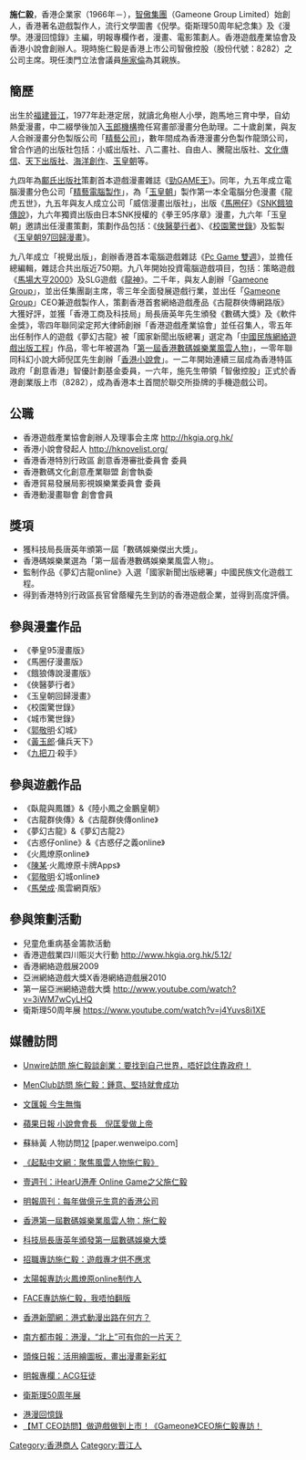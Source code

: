 {{noteTA
|3=zh-cn:吃住; zh-tw:吃住; zh-hk:食宿;
}}
{{Infobox Artist
| subject_name = 施仁毅
| image_name = 施仁毅, 2014.jpg
| image_size = 300px
| place_of_birth = [[福建|福建]]
| date_of_death = 
| place_of_death = 
| nationality = {{CNHK}}
| field = [[漫畫|漫畫]]、[[網絡遊戲|網絡遊戲]]、[[手機遊戲|手機遊戲]]、[[出版人|出版人]]
| famous works = 
| training = 
| movement = 
| patrons = 
| awards = 
| has_album = 
| album = 
| has_movie = 
| movie = 
| work = 
| website = [http://www.gameone.com/ 智傲]
| has_book = 
| book = 
|}}
'''施仁毅'''，香港企業家（1966年－），[[智傲集團|智傲集團]]（Gameone Group Limited）始創人，香港著名遊戲製作人，流行文學圖書《倪學。衛斯理50周年紀念集》及《漫學。港漫回憶錄》主編，明報專欄作者，漫畫、電影策劃人。香港遊戲產業協會及香港小說會創辦人。現時施仁毅是香港上市公司智傲控股（股份代號：8282）之公司主席。現任澳門立法會議員[[施家倫|施家倫]]為其親族。

==簡歷==
出生於[[福建|福建]][[晉江|晉江]]，1977年赴港定居，就讀北角樹人小學，跑馬地三育中學，自幼熱愛漫畫，中二綴學後加入[[玉郎機構|玉郎機構]]擔任寫畫部漫畫分色助理。二十歲創業，與友人合辦漫畫分色製版公司「[[精藝公司|精藝公司]]」，數年間成為香港漫畫分色製作龍頭公司，曾合作過的出版社包括：小威出版社、八二畫社、自由人、騰龍出版社、[[文化傳信|文化傳信]]、[[天下出版社|天下出版社]]、[[海洋創作|海洋創作]]、[[玉皇朝|玉皇朝]]等。

九四年為[[鄺氏出版社|鄺氏出版社]]策劃首本遊戲漫畫雜誌《[[勁GAME王|勁GAME王]]》。同年，九五年成立電腦漫畫分色公司「[[精藝電腦製作|精藝電腦製作]]」，為「[[玉皇朝|玉皇朝]]」製作第一本全電腦分色漫畫《龍虎五世》，九五年與友人成立公司「威信漫畫出版社」，出版《[[馬圈仔|馬圈仔]]》《[[SNK餓狼傳說|SNK餓狼傳說]]》，九六年獨資出版由日本SNK授權的《拳王95序章》漫畫，九六年「玉皇朝」邀請出任漫畫策劃，策劃作品包括：《[[俠醫夢行者|俠醫夢行者]]》、《[[校園驚世錄|校園驚世錄]]》及監製《[[玉皇朝97回歸漫畫|玉皇朝97回歸漫畫]]》。

九八年成立「視覺出版」，創辦香港首本電腦遊戲雜誌《[[Pc_Game_雙週|Pc Game 雙週]]》，並擔任總編輯，雜誌合共出版近750期。九八年開始投資電腦遊戲項目，包括：策略遊戲《[[馬場大亨2000|馬場大亨2000]]》及SLG遊戲《[[龍神|龍神]]》。二千年，與友人創辦「[[Gameone_Group|Gameone Group]]」，並出任集團副主席，零三年全面發展遊戲行業，並出任「[[Gameone_Group|Gameone Group]]」CEO兼遊戲製作人，策劃香港首套網絡遊戲產品《古龍群俠傳網路版》大獲好評，並獲「香港工商及科技局」局長唐英年先生頒發《數碼大獎》及《軟件金獎》，零四年聯同梁定邦大律師創辦「香港遊戲產業協會」並任召集人，零五年出任制作人的遊戲《夢幻古龍》被「國家新聞出版總署」選定為「[[中國民族網絡遊戲出版工程|中國民族網絡遊戲出版工程]]」作品，零七年被選為「[[第一屆香港數碼娛樂業風雲人物|第一屆香港數碼娛樂業風雲人物]]」，一零年聯同科幻小說大師倪匡先生創辦「[[香港小說會|香港小說會]]」。一二年開始連續三屆成為香港特區政府「創意香港」智優計劃基金委員，一六年，施先生帶領「智傲控股」正式於香港創業版上市（8282），成為香港本土首間於聯交所掛牌的手機遊戲公司。

== 公職 ==
*香港遊戲產業協會創辦人及理事会主席 http://hkgia.org.hk/ {{Wayback|url=http://hkgia.org.hk/ |date=20210208011521 }}
*香港小說會發起人 http://hknovelist.org/ {{Wayback|url=http://hknovelist.org/ |date=20210120003955 }}
*香港香港特別行政區 創意香港審批委員會 委員
*香港數碼文化創意產業聯盟 創會執委
*香港貿易發展局影視娛樂業委員會 委員
*香港動漫畫聯會 創會會員
== 獎項 ==
*獲科技局長唐英年頒第一屆「數碼娛樂傑出大獎」。
*香港碼娛樂業選為「第一屆香港數碼娛樂業風雲人物」。
*監制作品《夢幻古龍online》入選「國家新聞出版總署」中國民族文化遊戲工程。
*得到香港特別行政區長官曾蔭權先生到訪的香港遊戲企業，並得到高度評價。
== 參與漫畫作品 ==
*《拳皇95漫畫版》
*《馬圈仔漫畫版》
*《餓狼傳說漫畫版》
*《俠醫夢行者》
*《玉皇朝回歸漫畫》
*《校園驚世錄》
*《城市驚世錄》
*《[[郭敬明|郭敬明]]‧幻城》
*《[[黃玉郎|黃玉郎]]‧傭兵天下》
*《[[九把刀|九把刀]]‧殺手》

== 參與遊戲作品 ==
*《臥龍與鳳雛》&《陸小鳳之金鵬皇朝》
*《古龍群俠傳》&《古龍群俠傳online》
*《夢幻古龍》&《夢幻古龍2》
*《古惑仔online》&《古惑仔之義online》
*《火鳳燎原online》
*《[[陳某|陳某]]‧火鳳燎原卡牌Apps》
*《[[郭敬明|郭敬明]]‧幻城online》
*《[[馬榮成|馬榮成]]‧風雲網頁版》

== 參與策劃活動 ==
*兒童危重病基金籌款活動
*香港遊戲業四川賑災大行動 http://www.hkgia.org.hk/5.12/ {{Wayback|url=http://www.hkgia.org.hk/5.12/ |date=20190708020431 }}
*香港網絡遊戲展2009
*亞洲網絡遊戲大獎X香港網絡遊戲展2010
*第一届亞洲網絡遊戲大獎 http://www.youtube.com/watch?v=3iWM7wCyLHQ {{Wayback|url=http://www.youtube.com/watch?v=3iWM7wCyLHQ |date=20161021001842 }}
*衛斯理50周年展 https://www.youtube.com/watch?v=j4Yuvs8i1XE {{Wayback|url=https://www.youtube.com/watch?v=j4Yuvs8i1XE |date=20160325015407 }}

== 媒體訪問 ==
*[https://unwire.hk/2012/10/09/digital-young-entrepreneurship/people-interview/ppl_interview/ Unwire訪問 施仁毅談創業：要找到自己世界，唔好諗住靠政府！] {{Wayback|url=https://unwire.hk/2012/10/09/digital-young-entrepreneurship/people-interview/ppl_interview/ |date=20190918162944 }}

*[http://www.menclub.hk/mobile/article/article.php?cat=people&aid=1412 MenClub訪問 施仁毅：鍾意、堅持就會成功] {{Wayback|url=http://www.menclub.hk/mobile/article/article.php?cat=people&aid=1412 |date=20191206124206 }}

*[http://paper.wenweipo.com/2007/05/02/RW0705020002.htm 文匯報 今生無悔] {{Wayback|url=http://paper.wenweipo.com/2007/05/02/RW0705020002.htm |date=20190929081434 }}

*[http://www1.hk.apple.nextmedia.com/template/apple_sub/art_main.php?iss_id=20101117&sec_id=12187379&art_id=14668800 蘋果日報 小說會會長　倪匡愛做上帝] {{Wayback|url=http://www1.hk.apple.nextmedia.com/template/apple_sub/art_main.php?iss_id=20101117&sec_id=12187379&art_id=14668800 |date=20110120215055 }} 

*蘇絲黃 人物訪問[http://www.youtube.com/watch?v=AkB8kUhkCco][http://paper.wenweipo.com/2007/05/02/RW0705020002.htm] {{Wayback|url=http://paper.wenweipo.com/2007/05/02/RW0705020002.htm |date=20190929081434 }}[paper.wenweipo.com]

*[https://web.archive.org/web/20110217003057/http://www.qidian.com/News/ShowNews.aspx?newsid=1019027 《起點中文網：聚焦風雲人物施仁毅》]

*[http://hk.next.nextmedia.com/template/next/art_main.php?iss_id=943&sec_id=10910600&art_id=10936644 壹週刊：iHearU港產 Online Game之父施仁毅]

*[http://www.hkgia.org.hk/news.php?id=136 明報周刊：每年做億元生意的香港公司] {{Wayback|url=http://www.hkgia.org.hk/news.php?id=136 |date=20190921132849 }}

*[http://www.hkdea.org/1stpoy/sze_yan_ngai_chi.html 香港第一屆數碼娛樂業風雲人物：施仁毅] {{Wayback|url=http://www.hkdea.org/1stpoy/sze_yan_ngai_chi.html |date=20191104181814 }}

*[http://www.youtube.com/watch?v=yXukr-FFkBE&feature=youtube_gdata_player 科技局長唐英年頒發第一屆數碼娛樂大獎]

*[http://www.jiujik.com/jsarticle.php?lcid=HK.B5&artid=3000021768&arttype=FOCUS&artsection=CAREER 招職專訪施仁毅：遊戲專才供不應求]{{dead link|date=2018年3月 |bot=InternetArchiveBot |fix-attempted=yes }}

*[http://the-sun.on.cc/cnt/lifestyle/20110922/00488_001.html 太陽報專訪火鳳燎原online制作人] {{Wayback|url=http://the-sun.on.cc/cnt/lifestyle/20110922/00488_001.html |date=20160305004113 }}	

*[http://hk.ketchup.nextmedia.com/template/ketchup/art_main.php?iss_id=123&sec_id=10126294&art_id=13256968 FACE專訪施仁毅，我唔怕翻版]

*[http://www.hkcna.hk/content/2011/0918/113455.shtml 香港新聞網：港式動漫出路在何方？] {{Wayback|url=http://www.hkcna.hk/content/2011/0918/113455.shtml |date=20190917231429 }}

*[https://web.archive.org/web/20110922160306/http://nf.nfdaily.cn/nfdsb/content/2011-09/20/content_30159317.htm 南方都市報：港漫，“北上”可有你的一片天？]

*[http://www.hkheadline.com/fortune/fortune_content.asp?contid=21040&srctype=g 頭條日報：活用繪圖板，畫出漫畫新彩虹]

*[http://www.mpfinance.com/htm/finance/20140806/columnist/en72index.htm 明報專欄：ACG狂徒] {{Wayback|url=http://www.mpfinance.com/htm/finance/20140806/columnist/en72index.htm |date=20191206104226 }}

*[http://www.mpfinance.com/htm/finance/20140806/columnist/en72index.htm 衛斯理50周年展] {{Wayback|url=http://www.mpfinance.com/htm/finance/20140806/columnist/en72index.htm |date=20191206104226 }}

*[http://www.mpfinance.com/htm/finance/20140806/columnist/en72index.htm 港漫回憶錄] {{Wayback|url=http://www.mpfinance.com/htm/finance/20140806/columnist/en72index.htm |date=20191206104226 }}
*[https://web.archive.org/web/20161220105030/http://mtgamer.com/883745/ 【MT CEO訪問】做遊戲做到上市！《Gameone》CEO施仁毅專訪！]

[[Category:香港商人|Category:香港商人]]
[[Category:晋江人|Category:晋江人]]